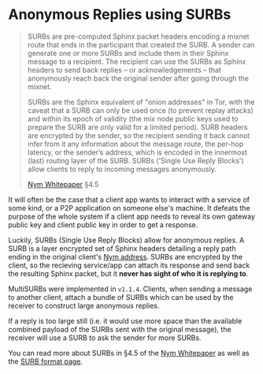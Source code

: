 # Anonymous Replies using SURBs

> SURBs are pre-computed Sphinx packet headers encoding a mixnet route that ends in the participant that created the SURB. A sender can generate one or more SURBs and include them in their Sphinx message to a recipient. The recipient can use the SURBs as Sphinx headers to send back replies – or acknowledgements – that anonymously reach back the original sender after going through the mixnet.
>
> SURBs are the Sphinx equivalent of "onion addresses" in Tor, with the caveat that a SURB can only be used once (to prevent replay attacks) and within its epoch of validity (the mix node public keys used to prepare the SURB are only valid for a limited period). SURB headers are encrypted by the sender, so the recipient sending it back cannot infer from it any information about the message route, the per-hop latency, or the sender’s address, which is encoded in the innermost (last) routing layer of the SURB. SURBs ('Single Use Reply Blocks') allow clients to reply to incoming messages anonymously.
>
> [Nym Whitepaper](https://nymtech.net/nym-whitepaper.pdf) §4.5

It will often be the case that a client app wants to interact with a service of some kind, or a P2P application on someone else's machine. It defeats the purpose of the whole system if a client app needs to reveal its own gateway public key and client public key in order to get a response.

Luckily, SURBs (Single Use Reply Blocks) allow for anonymous replies. A SURB is a layer encrypted set of Sphinx headers detailing a reply path ending in the original client's [Nym address](../traffic/addressing-system). SURBs are encrypted by the client, so the recieving service/app can attach its response and send back the resulting Sphinx packet, but it **never has sight of who it is replying to**.

MultiSURBs were implemented in `v1.1.4`. Clients, when sending a message to another client, attach a bundle of SURBs which can be used by the receiver to construct large anonymous replies.

If a reply is too large still (i.e. it would use more space than the available combined payload of the SURBs sent with the original message), the receiver will use a SURB to ask the sender for more SURBs.

You can read more about SURBs in §4.5 of the [Nym Whitepaper](https://nymtech.net/nym-whitepaper.pdf) as well as the [SURB format page](../traffic/anonymous-replies).
